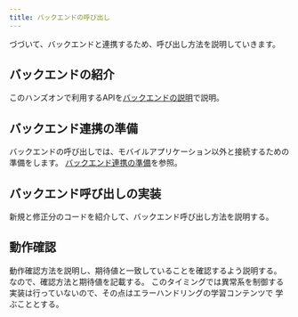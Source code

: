 ```yaml
---
title: バックエンドの呼び出し
---
```


づづいて、バックエンドと連携するため、呼び出し方法を説明していきます。

## バックエンドの紹介

このハンズオンで利用するAPIを[バックエンドの説明](api-design.md)で説明。

## バックエンド連携の準備

バックエンドの呼び出しでは、モバイルアプリケーション以外と接続するための準備をします。
[バックエンド連携の準備](api-env-build.md)を参照。

## バックエンド呼び出しの実装

新規と修正分のコードを紹介して、バックエンド呼び出し方法を説明する。

## 動作確認

動作確認方法を説明し、期待値と一致していることを確認するよう説明する。
なので、確認方法と期待値を記載する。
このタイミングでは異常系を制御する実装は行っていないので、その点はエラーハンドリングの学習コンテンツで
学ぶこととする。
